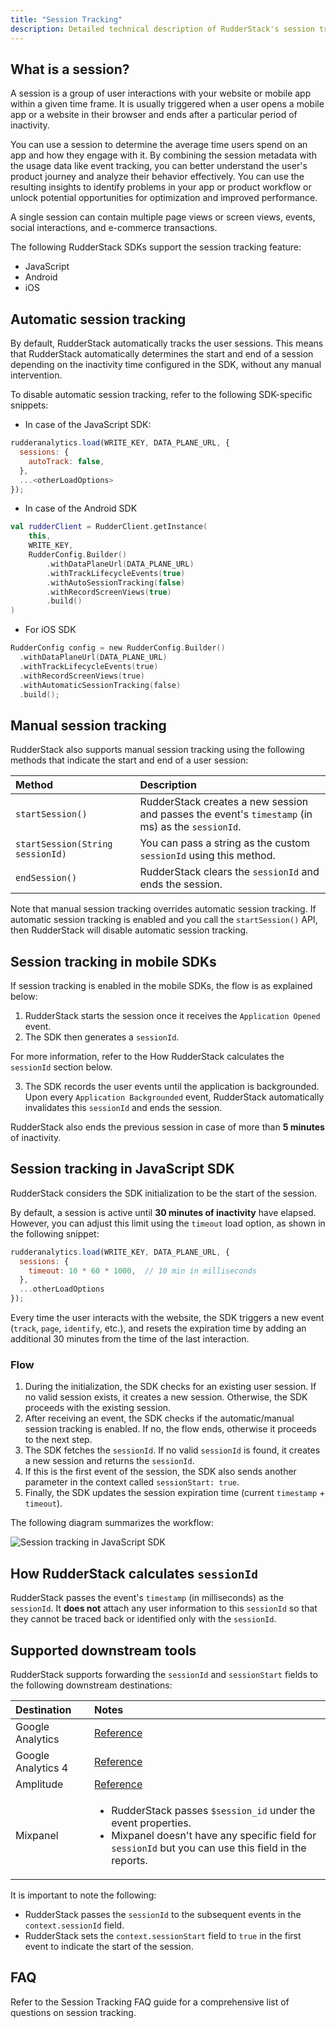 ```yaml
---
title: "Session Tracking"
description: Detailed technical description of RudderStack's session tracking feature.
---
```


## What is a session?

A session is a group of user interactions with your website or mobile app within a given time frame. It is usually triggered when a user opens a mobile app or a website in their browser and ends after a particular period of inactivity.

You can use a session to determine the average time users spend on an app and how they engage with it. By combining the session metadata with the usage data like event tracking, you can better understand the user's product journey and analyze their behavior effectively. You can use the resulting insights to identify problems in your app or product workflow or unlock potential opportunities for optimization and improved performance.

<div class="infoBlock">
A single session can contain multiple page views or screen views, events, social interactions, and e-commerce transactions.
</div>

The following RudderStack SDKs support the session tracking feature:

- <Link to="/sources/event-streams/sdks/rudderstack-javascript-sdk/">JavaScript</Link>
- <Link to="/sources/event-streams/sdks/rudderstack-android-sdk/">Android</Link>
- <Link to="/sources/event-streams/sdks/rudderstack-ios-sdk/">iOS</Link>

## Automatic session tracking

By default, RudderStack automatically tracks the user sessions. This means that RudderStack automatically determines the start and end of a session depending on the inactivity time configured in the SDK, without any manual intervention.

To disable automatic session tracking, refer to the following SDK-specific snippets:

- In case of the <Link to="/sources/event-streams/sdks/rudderstack-javascript-sdk/">JavaScript SDK</Link>:

```javascript
rudderanalytics.load(WRITE_KEY, DATA_PLANE_URL, {
  sessions: {
    autoTrack: false,
  },
  ...<otherLoadOptions>
});
```

- In case of the <Link to="/sources/event-streams/sdks/rudderstack-android-sdk/">Android SDK</Link>

```kotlin
val rudderClient = RudderClient.getInstance(
    this,
    WRITE_KEY,
    RudderConfig.Builder()
        .withDataPlaneUrl(DATA_PLANE_URL)
        .withTrackLifecycleEvents(true)
        .withAutoSessionTracking(false)
        .withRecordScreenViews(true)
        .build()
)
```

- For <Link to="/sources/event-streams/sdks/rudderstack-ios-sdk/">iOS SDK</Link>

```objectivec
RudderConfig config = new RudderConfig.Builder()
  .withDataPlaneUrl(DATA_PLANE_URL)
  .withTrackLifecycleEvents(true)
  .withRecordScreenViews(true)
  .withAutomaticSessionTracking(false)
  .build();
```

## Manual session tracking

RudderStack also supports manual session tracking using the following methods that indicate the start and end of a user session:

| Method | Description |
| :----| :----|
| `startSession()` | RudderStack creates a new session and passes the event's `timestamp` (in ms) as the `sessionId`. |
| `startSession(String sessionId)` | You can pass a string as the custom `sessionId` using this method. |
| `endSession()` | RudderStack clears the `sessionId` and ends the session. |

<div class="warningBlock">
Note that manual session tracking overrides automatic session tracking. If <Link to="#automatic-session-tracking">automatic session tracking</Link> is enabled and you call the <code class="inline-code">startSession()</code> API, then RudderStack will disable automatic session tracking.
</div>

## Session tracking in mobile SDKs

If session tracking is enabled in the mobile SDKs, the flow is as explained below:

1. RudderStack starts the session once it receives the <Link to="/event-spec/standard-events/application-lifecycle-events-spec/#application-opened">`Application Opened`</Link> event.
2. The SDK then generates a `sessionId`.

<div class="infoBlock">
For more information, refer to the <Link to="#how-rudderstack-calculates-sessionid"> How RudderStack calculates the <code class="inline-code">sessionId</code></Link> section below. 
</div>

3. The SDK records the user events until the application is backgrounded. Upon every <Link to="/event-spec/standard-events/application-lifecycle-events-spec/#application-backgrounded">`Application Backgrounded`</Link> event, RudderStack automatically invalidates this `sessionId` and ends the session.

<div class="infoBlock">
RudderStack also ends the previous session in case of more than <strong>5 minutes</strong> of inactivity.
</div>

## Session tracking in JavaScript SDK

RudderStack considers the <Link to="/sources/event-streams/sdks/rudderstack-javascript-sdk/load-js-sdk/">SDK initialization</Link> to be the start of the session.

By default, a session is active until **30 minutes of inactivity** have elapsed. However, you can adjust this limit using the `timeout` load option, as shown in the following snippet:

```javascript
rudderanalytics.load(WRITE_KEY, DATA_PLANE_URL, {
  sessions: {
    timeout: 10 * 60 * 1000,  // 10 min in milliseconds
  },
  ...otherLoadOptions
});
```

Every time the user interacts with the website, the SDK triggers a new event (`track`, `page`, `identify`, etc.), and resets the expiration time by adding an additional 30 minutes from the time of the last interaction.

### Flow

1. During the initialization, the SDK checks for an existing user session. If no valid session exists, it creates a new session. Otherwise, the SDK proceeds with the existing session.
2. After receiving an event, the SDK checks if the automatic/manual session tracking is enabled. If no, the flow ends, otherwise it proceeds to the next step.
  1. The SDK fetches the `sessionId`. If no valid `sessionId` is found, it creates a new session and returns the `sessionId`.
  2. If this is the first event of the session, the SDK also sends another parameter in the context called `sessionStart: true`. 
  3. Finally, the SDK updates the session expiration time (current `timestamp` + `timeout`).

The following diagram summarizes the workflow:

<img src="../../../../assets/event-stream-sources/session-tracking-web.png" alt="Session tracking in JavaScript SDK" />

## How RudderStack calculates `sessionId`

RudderStack passes the event's `timestamp` (in milliseconds) as the `sessionId`. It **does not** attach any user information to this `sessionId` so that they cannot be traced back or identified only with the `sessionId`.

## Supported downstream tools

RudderStack supports forwarding the `sessionId` and `sessionStart` fields to the following downstream destinations:

| Destination | Notes |
| :-------| :------|
| <Link to="/destinations/streaming-destinations/google-analytics-ga/">Google Analytics</Link> | <a href="https://developers.google.com/analytics/devguides/collection/protocol/v1/parameters#sc">Reference</a> |
| <Link to="/destinations/streaming-destinations/google-analytics-4/">Google Analytics 4</Link> | <a href="https://developers.google.com/analytics/devguides/collection/protocol/ga4/sending-events?client_type=gtag">Reference</a> |
| <Link to="/destinations/streaming-destinations/amplitude/">Amplitude</Link> | <a href="https://www.docs.developers.amplitude.com/analytics/apis/http-v2-api/">Reference</a> |
| <Link to="/destinations/streaming-destinations/mixpanel/">Mixpanel</Link> | <ul><li>RudderStack passes `$session_id` under the event properties.</li><li>Mixpanel doesn't have any specific field for `sessionId` but you can use this field in the reports. </li></ul> |

It is important to note the following:
- RudderStack passes the `sessionId` to the subsequent events in the `context.sessionId` field.
- RudderStack sets the `context.sessionStart` field to `true` in the first event to indicate the start of the session.

## FAQ

Refer to the <Link to="">Session Tracking FAQ</Link> guide for a comprehensive list of questions on session tracking.